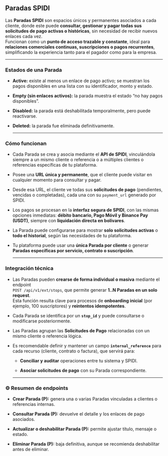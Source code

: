 
<Meta title="API-SPIDI/Parada/0. Resumen" />

## **Paradas SPIDI**

Las **Paradas SPIDI** son espacios únicos y permanentes asociados a cada cliente, donde este puede **consultar, gestionar y pagar todas sus solicitudes de pago activas o históricas**, sin necesidad de recibir nuevos enlaces cada vez.  
Funcionan como un **punto de acceso trazable y constante**, ideal para **relaciones comerciales continuas, suscripciones o pagos recurrentes**, simplificando la experiencia tanto para el pagador como para la empresa.

---

### **Estados de una Parada**

* **Active:** existe al menos un enlace de pago activo; se muestran los pagos disponibles en una lista con su identificador, monto y estado.

* **Empty (sin enlaces activos):** la parada muestra el estado “no hay pagos disponibles”.

* **Disabled:** la parada está deshabilitada temporalmente, pero puede reactivarse.

* **Deleted:** la parada fue eliminada definitivamente.

  ---

### **Cómo funcionan**

* Cada Parada se crea y asocia mediante el **API de SPIDI**, vinculándola siempre a un mismo cliente o referencia o a múltiples clientes o referencias específicas de tu plataforma.

* Posee una **URL única y permanente**, que el cliente puede visitar en cualquier momento para consultar y pagar.

* Desde esa URL, el cliente ve todas sus **solicitudes de pago** (pendientes, vencidas o completadas), cada una con su `payment_url` generado por SPIDI.

* Los pagos se procesan en la **interfaz segura de SPIDI**, con las mismas opciones inmediatas: **débito bancario, Pago Móvil y Binance Pay (USDT)**, siempre con **liquidación directa en bolívares**.

* La Parada puede configurarse para mostrar **solo solicitudes activas** o **todo el historial**, según las necesidades de tu plataforma.

* Tu plataforma puede usar una **única Parada por cliente** o generar **Paradas específicas por servicio, contrato o suscripción**.

  ---

### **Integración técnica**

* Las Paradas pueden **crearse de forma individual o masiva** mediante el endpoint  
   `POST /api/v1/ext/stops`, que permite generar **1..N Paradas en un solo request**.  
   Esta función resulta clave para procesos de **onboarding inicial** (por ejemplo, 100 suscriptores) y **reintentos idempotentes**.

* Cada Parada se identifica por un **`stop_id`** y puede consultarse o modificarse posteriormente.

* Las Paradas agrupan las **Solicitudes de Pago** relacionadas con un mismo cliente o referencia lógica.

* Es recomendable definir y mantener un campo **`internal_reference`** para cada recurso (cliente, contrato o factura), que servirá para:

  * **Conciliar y auditar** operaciones entre tu sistema y SPIDI.

  * **Asociar solicitudes de pago** con su Parada correspondiente.

  ---

### **⚙️ Resumen de endpoints**

* **Crear Parada (P):** genera una o varias Paradas vinculadas a clientes o referencias internas.

* **Consultar Parada (P):** devuelve el detalle y los enlaces de pago asociados.

* **Actualizar o deshabilitar Parada (P):** permite ajustar título, mensaje o estado.

* **Eliminar Parada (P):** baja definitiva, aunque se recomienda deshabilitar antes de eliminar.
